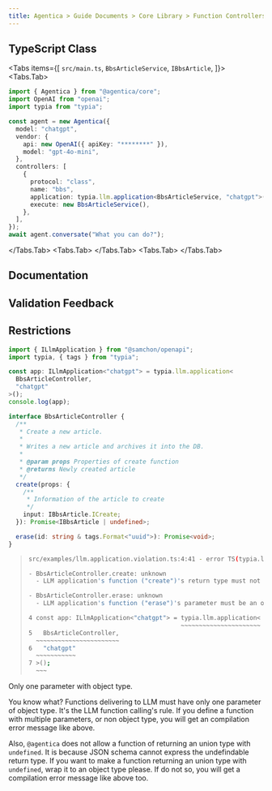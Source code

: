 ```yaml
---
title: Agentica > Guide Documents > Core Library > Function Controllers > TypeScript Class
---
```




## TypeScript Class
<Tabs items={[
  <code>src/main.ts</code>,
  <code>BbsArticleService</code>,
  <code>IBbsArticle</code>,
]}>
  <Tabs.Tab>
```typescript filename="src/main.ts" showLineNumbers
import { Agentica } from "@agentica/core";
import OpenAI from "openai";
import typia from "typia";

const agent = new Agentica({
  model: "chatgpt",
  vendor: {
    api: new OpenAI({ apiKey: "********" }),
    model: "gpt-4o-mini",
  },
  controllers: [
    {
      protocol: "class",
      name: "bbs",
      application: typia.llm.application<BbsArticleService, "chatgpt">(),
      execute: new BbsArticleService(),
    },
  ],
});
await agent.conversate("What you can do?");
```
  </Tabs.Tab>
  <Tabs.Tab>
    <BbsArticleServiceSnippet />
  </Tabs.Tab>
  <Tabs.Tab>
    <IBbsArticleSnippet />
  </Tabs.Tab>
</Tabs>

## Documentation

## Validation Feedback

## Restrictions
```typescript filename="src/examples/llm.application.violation.ts" showLineNumbers
import { ILlmApplication } from "@samchon/openapi";
import typia, { tags } from "typia";

const app: ILlmApplication<"chatgpt"> = typia.llm.application<
  BbsArticleController,
  "chatgpt"
>();
console.log(app);

interface BbsArticleController {
  /**
   * Create a new article.
   *
   * Writes a new article and archives it into the DB.
   *
   * @param props Properties of create function
   * @returns Newly created article
   */
  create(props: {
    /**
     * Information of the article to create
     */
    input: IBbsArticle.ICreate;
  }): Promise<IBbsArticle | undefined>;

  erase(id: string & tags.Format<"uuid">): Promise<void>;
}
```

> ```bash filename="Terminal"
> src/examples/llm.application.violation.ts:4:41 - error TS(typia.llm.application): unsupported type detected    
> 
> - BbsArticleController.create: unknown
>   - LLM application's function ("create")'s return type must not be union type with undefined.    
> 
> - BbsArticleController.erase: unknown
>   - LLM application's function ("erase")'s parameter must be an object type.
> 
> 4 const app: ILlmApplication<"chatgpt"> = typia.llm.application<
>                                           ~~~~~~~~~~~~~~~~~~~~~~
> 5   BbsArticleController,
>   ~~~~~~~~~~~~~~~~~~~~~~~
> 6   "chatgpt"
>   ~~~~~~~~~~~
> 7 >();
>   ~~~
> ```

Only one parameter with object type.

You know what? Functions delivering to LLM must have only one parameter of object type. It's the LLM function calling's rule. If you define a function with multiple parameters, or non object type, you will get an compilation error message like above.

Also, `@agentica` does not allow a function of returning an union type with `undefined`. It is because JSON schema cannot express the undefindable return type. If you want to make a function returning an union type with `undefined`, wrap it to an object type please. If do not so, you will get a compilation error message like above too.